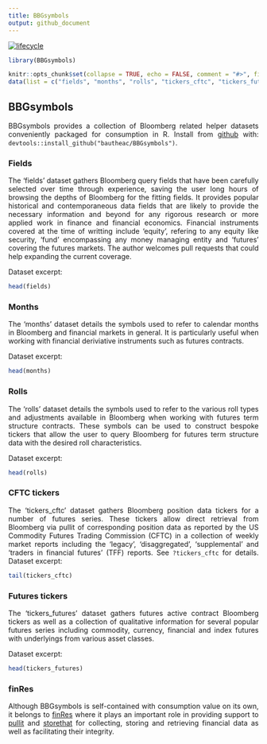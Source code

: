 ```yaml
---
title: BBGsymbols
output: github_document
---
```


[![lifecycle](https://img.shields.io/badge/lifecycle-experimental-orange.svg)](https://www.tidyverse.org/lifecycle/#experimental)

<style> body {text-align: justify} </style>

<!-- README.md is generated from README.Rmd. Please edit that file -->

```r
library(BBGsymbols)

knitr::opts_chunk$set(collapse = TRUE, echo = FALSE, comment = "#>", fig.path = "README-")
data(list = c("fields", "months", "rolls", "tickers_cftc", "tickers_futures"), package = "BBGsymbols")
```

  
  
## BBGsymbols  

BBGsymbols provides a collection of Bloomberg related helper datasets conveniently packaged for consumption in R. Install from [github](https://github.com/bautheac/BBGsymbols/) with: `devtools::install_github("bautheac/BBGsymbols")`.


### Fields

The 'fields' dataset gathers Bloomberg query fields that have been carefully selected over time through experience, saving the user long hours of browsing the depths of Bloomberg for the fitting fields. It provides popular historical and contemporaneous data fields that are likely to provide the necessary information and beyond for any rigorous research or more applied work in finance and financial economics. Financial instruments covered at the time of writting include 'equity', refering to any equity like security, 'fund' encompassing any money managing entity and 'futures' covering the futures markets. The author welcomes pull requests that could help expanding the current coverage.  

Dataset excerpt:  
```r
head(fields)
```


### Months

The 'months' dataset details the symbols used to refer to calendar months in Bloomberg and financial markets in general. It is particularly useful when working with financial deriviative instruments such as futures contracts.  
 
Dataset excerpt:  
```r
head(months)
```


### Rolls

The 'rolls' dataset details the symbols used to refer to the various roll types and adjustments available in Bloomberg when working with futures term structure contracts. These symbols can be used to construct bespoke tickers that allow the user to query Bloomberg for futures term structure data with the desired roll characteristics.

Dataset excerpt:  
```r
head(rolls)
```


### CFTC tickers

The 'tickers_cftc' dataset gathers Bloomberg position data tickers for a number of futures series. These tickers allow direct retrieval from Bloomberg via pullit of corresponding position data as reported by the US Commodity Futures Trading Commission (CFTC) in a collection of weekly market reports including the 'legacy', 'disaggregated', 'supplemental' and 'traders in financial futures' (TFF) reports. See `?tickers_cftc` for details.
Dataset excerpt:  
```r
tail(tickers_cftc)
```


### Futures tickers

The 'tickers_futures' dataset gathers futures active contract Bloomberg tickers as well as a collection of qualitative information for several popular futures series including commodity, currency, financial and index futures with underlyings from various asset classes.  

Dataset excerpt:  
```r
head(tickers_futures)
```



### finRes

Although BBGsymbols is self-contained with consumption value on its own, it belongs to [finRes](https://bautheac.github.io/finRes/) where it plays an important role in providing support to [pullit](https://github.io/bautheac/pullit/) and [storethat](https://github.io/bautheac/storethat/) for collecting, storing and retrieving financial data as well as facilitating their integrity.



